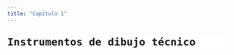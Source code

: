 ```yaml
---
title: "Capítulo 1"
---
```

<div style="font-size: 2em; font-weight: bold;  margin-bottom: 1em;background-color: white;">
    Instrumentos de dibujo técnico
</div>


